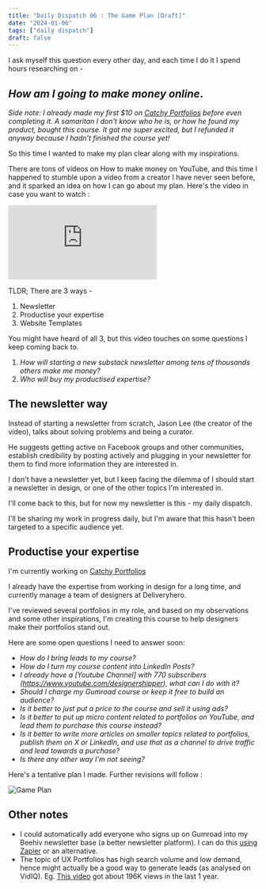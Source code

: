 ```yaml
---
title: "Daily Dispatch 06 : The Game Plan [Draft]"
date: "2024-01-06"
tags: ["daily dispatch"]
draft: false
---
```


I ask myself this question every other day, and each time I do it I spend hours researching on -

## *How am I going to make money online*.

*Side note: I already made my first $10 on [Catchy Portfolios](https://designedbyaswin.gumroad.com/l/kickass-portfolio) before even completing it. A samaritan I don't know who he is, or how he found my product, bought this course. It got me super excited, but I refunded it anyway because I hadn't finished the course yet!*

So this time I wanted to make my plan clear along with my inspirations. 
	
There are tons of videos on How to make money on YouTube, and this time I happened to stumble upon a video from a creator I have never seen before, and it sparked an idea on how I can go about my plan. Here's the video in case you want to watch : 

<iframe class="youtube-video" src="https://www.youtube.com/embed/wGMMRdnZP-Y?si=6UBM9h42YT8wbcBn" title="YouTube video player" frameborder="0" allow="accelerometer; autoplay; clipboard-write; encrypted-media; gyroscope; picture-in-picture; web-share" allowfullscreen></iframe>

TLDR; There are 3 ways - 

1. Newsletter 
2. Productise your expertise
3. Website Templates

You might have heard of all 3, but this video touches on some questions I keep coming back to. 

1. *How will starting a new substack newsletter among tens of thousands others make me money?* 
2. *Who will buy my productised expertise?*

## The newsletter way

Instead of starting a newsletter from scratch, Jason Lee (the creator of the video), talks about solving problems and being a curator.

He suggests getting active on Facebook groups and other communities, establish credibility by posting actively and plugging in your newsletter for them to find more information they are interested in. 

I don't have a newsletter yet, but I keep facing the dilemma of I should start a newsletter in design, or one of the other topics I'm interested in.

I'll come back to this, but for now my newsletter is this - my daily dispatch. 

I'll be sharing my work in progress daily, but I'm aware that this hasn't been targeted to a specific audience yet. 

## Productise your expertise

I'm currently working on [Catchy Portfolios](https://designedbyaswin.gumroad.com/l/kickass-portfolio)

I already have the expertise from working in design for a long time, and currently manage a team of designers at Deliveryhero. 

I've reviewed several portfolios in my role, and based on my observations and some other inspirations, I'm creating this course to help designers make their portfolios stand out.

Here are some open questions I need to answer soon:

- *How do I bring leads to my course?* 
- *How do I turn my course content into LinkedIn Posts?* 
- *I already have a [Youtube Channel] with 770 subscribers (https://www.youtube.com/designershipper), what can I do with it?*
- *Should I charge my Gumroad course or keep it free to build an audience?*
- *Is it better to just put a price to the course and sell it using ads?*
- *Is it better to put up micro content related to portfolios on YouTube, and lead them to purchase this course instead?* 
- *Is it better to write more articles on smaller topics related to portfolios, publish them on X or LinkedIn, and use that as a channel to drive traffic and lead towards a purchase?* 
- *Is there any other way I'm not seeing?* 


Here's a tentative plan I made. Further revisions will follow :

![Game Plan](/static/images/projects/gumroad-plan.png) 


## Other notes

- I could automatically add everyone who signs up on Gumroad into my Beehiv newsletter base (a better newsletter platform). I can do this [using Zapier](https://zapier.com/apps/beehiiv/integrations/gumroad/1215226/create-subscribers-in-beehiiv-from-new-sales-in-gumroad) or an alternative.
- The topic of UX Portfolios has high search volume and low demand, hence might actually be a good way to generate leads (as analysed on VidIQ). Eg. [This video](https://www.youtube.com/watch?v=mmgxspm9JWs) got about 196K views in the last 1 year.